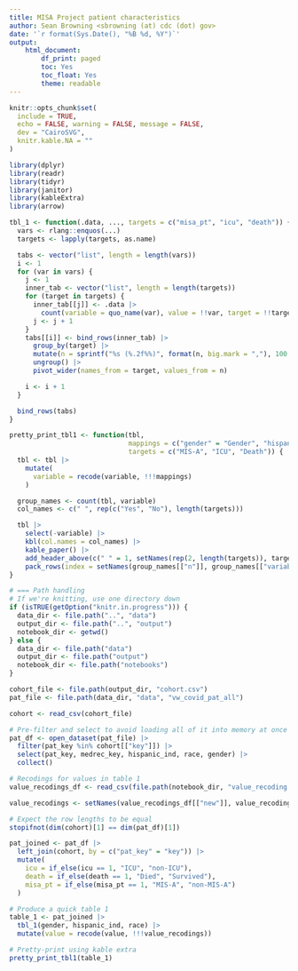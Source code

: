 ```yaml
---
title: MISA Project patient characteristics
author: Sean Browning <sbrowning (at) cdc (dot) gov>
date: '`r format(Sys.Date(), "%B %d, %Y")`'
output: 
    html_document:
        df_print: paged
        toc: Yes
        toc_float: Yes
        theme: readable
---
```


```r
knitr::opts_chunk$set(
  include = TRUE,
  echo = FALSE, warning = FALSE, message = FALSE,
  dev = "CairoSVG",
  knitr.kable.NA = ""
)
```

```r
library(dplyr)
library(readr)
library(tidyr)
library(janitor)
library(kableExtra)
library(arrow)
```

```r

tbl_1 <- function(.data, ..., targets = c("misa_pt", "icu", "death")) {
  vars <- rlang::enquos(...)
  targets <- lapply(targets, as.name)

  tabs <- vector("list", length = length(vars))
  i <- 1
  for (var in vars) {
    j <- 1
    inner_tab <- vector("list", length = length(targets))
    for (target in targets) {
      inner_tab[[j]] <- .data |>
        count(variable = quo_name(var), value = !!var, target = !!target)
      j <- j + 1
    }
    tabs[[i]] <- bind_rows(inner_tab) |>
      group_by(target) |>
      mutate(n = sprintf("%s (%.2f%%)", format(n, big.mark = ","), 100 * n / sum(n))) |>
      ungroup() |>
      pivot_wider(names_from = target, values_from = n)

    i <- i + 1
  }

  bind_rows(tabs)
}

pretty_print_tbl1 <- function(tbl,
                              mappings = c("gender" = "Gender", "hispanic_ind" = "Hispanic", "race" = "Race"),
                              targets = c("MIS-A", "ICU", "Death")) {
  tbl <- tbl |>
    mutate(
      variable = recode(variable, !!!mappings)
    )

  group_names <- count(tbl, variable)
  col_names <- c(" ", rep(c("Yes", "No"), length(targets)))

  tbl |>
    select(-variable) |>
    kbl(col.names = col_names) |>
    kable_paper() |>
    add_header_above(c(" " = 1, setNames(rep(2, length(targets)), targets))) |>
    pack_rows(index = setNames(group_names[["n"]], group_names[["variable"]]))
}
```

```r
# === Path handling
# If we're knitting, use one directory down
if (isTRUE(getOption("knitr.in.progress"))) {
  data_dir <- file.path("..", "data")
  output_dir <- file.path("..", "output")
  notebook_dir <- getwd()
} else {
  data_dir <- file.path("data")
  output_dir <- file.path("output")
  notebook_dir <- file.path("notebooks")
}

cohort_file <- file.path(output_dir, "cohort.csv")
pat_file <- file.path(data_dir, "data", "vw_covid_pat_all")

cohort <- read_csv(cohort_file)

# Pre-filter and select to avoid loading all of it into memory at once
pat_df <- open_dataset(pat_file) |>
  filter(pat_key %in% cohort[["key"]]) |>
  select(pat_key, medrec_key, hispanic_ind, race, gender) |>
  collect()

# Recodings for values in table 1
value_recodings_df <- read_csv(file.path(notebook_dir, "value_recoding.csv"))

value_recodings <- setNames(value_recodings_df[["new"]], value_recodings_df[["old"]])

# Expect the row lengths to be equal
stopifnot(dim(cohort)[1] == dim(pat_df)[1])
```

```r
pat_joined <- pat_df |>
  left_join(cohort, by = c("pat_key" = "key")) |>
  mutate(
    icu = if_else(icu == 1, "ICU", "non-ICU"),
    death = if_else(death == 1, "Died", "Survived"),
    misa_pt = if_else(misa_pt == 1, "MIS-A", "non-MIS-A")
  )

# Produce a quick table 1
table_1 <- pat_joined |>
  tbl_1(gender, hispanic_ind, race) |>
  mutate(value = recode(value, !!!value_recodings))

# Pretty-print using kable extra
pretty_print_tbl1(table_1)
```
